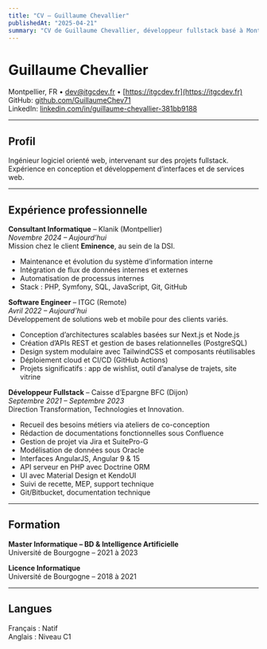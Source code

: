 ```yaml
---
title: "CV – Guillaume Chevallier"
publishedAt: "2025-04-21"
summary: "CV de Guillaume Chevallier, développeur fullstack basé à Montpellier."
---
```


# Guillaume Chevallier

Montpellier, FR • [dev@itgcdev.fr](mailto:dev@itgcdev.fr) • [https://itgcdev.fr](https://itgcdev.fr)  
GitHub: [github.com/GuillaumeChev71](https://github.com/GuillaumeChev71)  
LinkedIn: [linkedin.com/in/guillaume-chevallier-381bb9188](https://www.linkedin.com/in/guillaume-chevallier-381bb9188/)

---

## Profil

Ingénieur logiciel orienté web, intervenant sur des projets fullstack. Expérience en conception et développement d’interfaces et de services web.

---

## Expérience professionnelle

**Consultant Informatique** – Klanik (Montpellier)  
_Novembre 2024 – Aujourd’hui_  
Mission chez le client **Eminence**, au sein de la DSI.  
- Maintenance et évolution du système d’information interne  
- Intégration de flux de données internes et externes  
- Automatisation de processus internes  
- Stack : PHP, Symfony, SQL, JavaScript, Git, GitHub

**Software Engineer** – ITGC (Remote)  
_Avril 2022 – Aujourd’hui_  
Développement de solutions web et mobile pour des clients variés.  
- Conception d’architectures scalables basées sur Next.js et Node.js  
- Création d’APIs REST et gestion de bases relationnelles (PostgreSQL)  
- Design system modulaire avec TailwindCSS et composants réutilisables  
- Déploiement cloud et CI/CD (GitHub Actions)  
- Projets significatifs : app de wishlist, outil d’analyse de trajets, site vitrine

**Développeur Fullstack** – Caisse d’Epargne BFC (Dijon)  
_Septembre 2021 – Septembre 2023_  
Direction Transformation, Technologies et Innovation.  
- Recueil des besoins métiers via ateliers de co-conception  
- Rédaction de documentations fonctionnelles sous Confluence  
- Gestion de projet via Jira et SuitePro-G  
- Modélisation de données sous Oracle  
- Interfaces AngularJS, Angular 9 & 15  
- API serveur en PHP avec Doctrine ORM  
- UI avec Material Design et KendoUI  
- Suivi de recette, MEP, support technique  
- Git/Bitbucket, documentation technique  

---

## Formation

**Master Informatique – BD & Intelligence Artificielle**  
Université de Bourgogne – 2021 à 2023

**Licence Informatique**  
Université de Bourgogne – 2018 à 2021

---

## Langues

Français : Natif  
Anglais : Niveau C1

